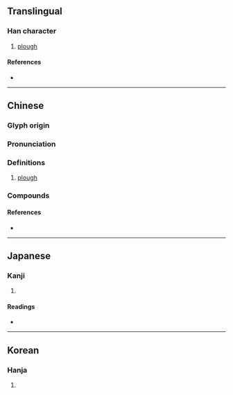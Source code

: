 {{also|犂}}
{{character info/new}}
==Translingual==

===Han character===
{{Han char|rn=93|rad=牛|as=07|sn=11|four=22500|canj=HNHQ|ids=⿱利牛}}

# [[plough]]

====References====
* {{Han ref|kx=0701.170|dkj=20037|dj=1114.220|hdz=31811.010|uh=7281|ud=29313|bh=B270|bd=45680}}

----

==Chinese==
{{zh-forms|alt=犂}}

===Glyph origin===
{{Han etym}}
{{Han compound|利|牛|ls=psc|c1=p|c2=s|t2=cow}}

===Pronunciation===
{{zh-pron
|m=lí
|m-s=ni2
|c=lai4
|h=pfs=lài
|md=
|mn=ml,kh,tn,tc,yl:lê/xm,qz,xm,tp,lk,km,mg,hc:lôe/sx:lêre
|mn_note=Xiamen, Quanzhou: lê - literary; lôe - vernacular
|mn-t=loi5
|w=
|mc=y
|oc=y
|cat=n
}}

===Definitions===
{{zh-hanzi}}

# [[plough]]

===Compounds===
{{zh-der|伊犁河|伊犁馬|伊犁|伊犁條約|套犁|伊犁縱谷|拽耙扶犁|犁轎|拽欛扶犁|犁然|祝犁|犁牛之子|爬犁|牛犁|扒犁|掃穴犁庭|犁鏵大鼓|犁鏵|犁舌獄|犁田|犁庭掃閭|犁庭|犁地|犁庭掃穴|火犁|泥犁|馬拉犁|耬犁|耕犁|鋤犁|尉犁}}

====References====
* {{thcwd|7596}}

----

==Japanese==

===Kanji===
{{ja-kanji|grade=|rs=牛07}}

# {{rfdef|ja|sort=牛07}}

====Readings====
* {{ja-readings|on=[[り]] (ri), [[れい]] (rei)|kun=[[すき]] (suki)}}

----

==Korean==

===Hanja===
{{ko-hanja|hangeul=[[리]]>[[이]]|eumhun=|rv=ri>i|mr=ri>i|y=li>i}}

# {{rfdef|ko|sort=牛07}}